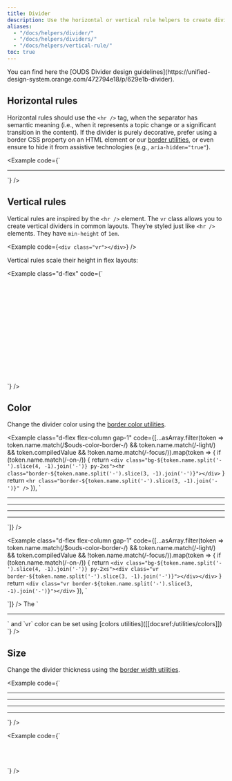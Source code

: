 ```yaml
---
title: Divider
description: Use the horizontal or vertical rule helpers to create dividers. A divider can be used to visually structure an interface by clearly separating content sections.
aliases:
  - "/docs/helpers/divider/"
  - "/docs/helpers/dividers/"
  - "/docs/helpers/vertical-rule/"
toc: true
---
```



<Callout type="info">
You can find here the [OUDS Divider design guidelines](https://unified-design-system.orange.com/472794e18/p/629e1b-divider).
</Callout>

## Horizontal rules

Horizontal rules should use the `<hr />` tag, when the separator has semantic meaning (i.e., when it represents a topic change or a significant transition in the content). If the divider is purely decorative, prefer using a border CSS property on an HTML element or our [border utilities]([[docsref:/utilities/borders]]), or even ensure to hide it from assistive technologies (e.g., `aria-hidden="true"`).

<Example code={`<hr />
<div class="border-top border-default my-md"></div>`} />

## Vertical rules

Vertical rules are inspired by the `<hr />` element. The `vr` class allows you to create vertical dividers in common layouts. They’re styled just like `<hr />` elements. They have `min-height` of `1em`.

<Example code={`<div class="vr"></div>`} />

Vertical rules scale their height in flex layouts:

<Example class="d-flex" code={`<div class="d-flex" style="height: 50px;">
  <div class="vr"></div>
</div>
<div class="d-flex" style="height: 80px;">
  <div class="vr"></div>
</div>
<div class="d-flex" style="height: 100px;">
  <div class="vr"></div>
</div>`} />

## Color

Change the divider color using the [border color utilities]([[docsref:/utilities/borders#color]]).

<Example class="d-flex flex-column gap-1" code={[...asArray.filter(token => token.name.match(/\$ouds-color-border-/) && token.name.match(/-light/) && token.compiledValue && !token.name.match(/-focus/)).map(token => {
    if (token.name.match(/-on-/)) {
      return `<div class="bg-${token.name.split('-').slice(4, -1).join('-')} py-2xs"><hr class="border-${token.name.split('-').slice(3, -1).join('-')}"></div>`
    }
    return `<hr class="border-${token.name.split('-').slice(3, -1).join('-')}" />`
  }),
  `<div class="bg-always-white py-2xs"><hr class="border-always-black"></div>
  <div class="bg-always-black py-2xs"><hr class="border-always-white"></div>
  <div class="bg-always-black py-2xs"><hr class="border-always-on-black"></div>
  <div class="bg-always-white py-2xs"><hr class="border-always-on-white"></div>`]} />

<Example class="d-flex flex-column gap-1" code={[...asArray.filter(token => token.name.match(/\$ouds-color-border-/) && token.name.match(/-light/) && token.compiledValue && !token.name.match(/-focus/)).map(token => {
    if (token.name.match(/-on-/)) {
      return `<div class="bg-${token.name.split('-').slice(4, -1).join('-')} py-2xs"><div class="vr border-${token.name.split('-').slice(3, -1).join('-')}"></div></div>`
    }
    return `<div class="vr border-${token.name.split('-').slice(3, -1).join('-')}"></div>`
  }),
  `<div class="bg-always-white py-2xs"><div class="vr border-always-black"></div></div>
  <div class="bg-always-black py-2xs"><div class="vr border-always-white"></div></div>
  <div class="bg-always-black py-2xs"><div class="vr border-always-on-black"></div></div>
  <div class="bg-always-white py-2xs"><div class="vr border-always-on-white"></div></div>`]} />

<BootstrapCompatibility>
The `<hr />` and `vr` color can be set using [colors utilities]([[docsref:/utilities/colors]])
<Example code={`<hr class="text-muted">
<div class="vr text-brand-primary"></div>`} />
</BootstrapCompatibility>

## Size

Change the divider thickness using the [border width utilities]([[docsref:/utilities/borders#width]]).

<Example code={`<div>
    <hr class="border-thin">
    <hr class="border-medium">
    <hr class="border-thick">
    <hr class="border-thicker">
  </div>`} />

<Example code={`<div class="d-flex" style="height: 50px;">
    <div class="vr border-thin"></div>
    <div class="vr border-medium"></div>
    <div class="vr border-thick"></div>
    <div class="vr border-thicker"></div>
  </div>`} />

